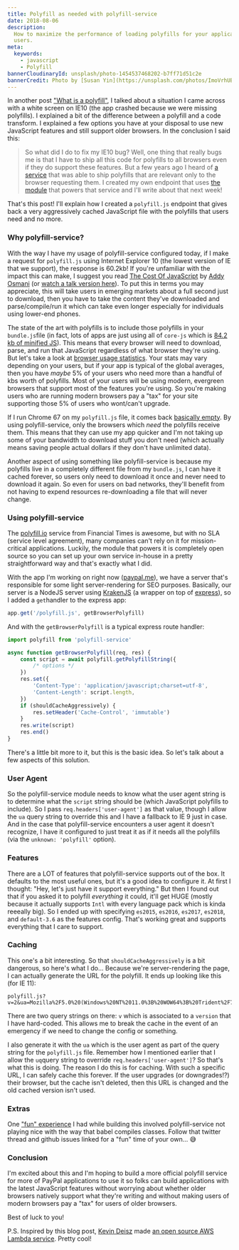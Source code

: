 ```yaml
---
title: Polyfill as needed with polyfill-service
date: 2018-08-06
description:
  How to maximize the performance of loading polyfills for your application
  users.
meta:
  keywords:
    - javascript
    - Polyfill
bannerCloudinaryId: unsplash/photo-1454537468202-b7ff71d51c2e
bannerCredit: Photo by [Susan Yin](https://unsplash.com/photos/ImoVrhUBeFs)
---
```


In another post ["What is a polyfill"](/blog/what-is-a-polyfill), I talked about
a situation I came across with a white screen on IE10 (the app crashed because
we were missing polyfills). I explained a bit of the difference between a
polyfill and a code transform. I explained a few options you have at your
disposal to use new JavaScript features and still support older browsers. In the
conclusion I said this:

> So what did I do to fix my IE10 bug? Well, one thing that really bugs me is
> that I have to ship all this code for polyfills to all browsers even if they
> do support these features. But a few years ago I heard of
> [a service](https://polyfill.io) that was able to ship polyfills that are
> relevant only to the browser requesting them. I created my own endpoint that
> uses [the module](https://github.com/Financial-Times/polyfill-service) that
> powers that service and I'll write about that next week!

That's this post! I'll explain how I created a `polyfill.js` endpoint that gives
back a very aggressively cached JavaScript file with the polyfills that users
need and no more.

### Why polyfill-service?

With the way I have my usage of polyfill-service configured today, if I make a
request for `polyfill.js` using Internet Explorer 10 (the lowest version of IE
that we support), the response is 60.2kb! If you're unfamiliar with the impact
this can make, I suggest you read
[The Cost Of JavaScript](https://medium.com/dev-channel/the-cost-of-javascript-84009f51e99e)
by [Addy Osmani](https://twitter.com/addyosmani) (or
[watch a talk version here](https://youtu.be/63I-mEuSvGA)). To put this in terms
you may appreciate, this will take users in emerging markets about a full second
just to download, then you have to take the content they've downloaded and
parse/compile/run it which can take even longer especially for individuals using
lower-end phones.

The state of the art with polyfills is to include those polyfills in your
`bundle.js`file (in fact, lots of apps are just using all of `core-js` which is
[84.2 kb of minified JS](https://bundlephobia.com/result?p=core-js@2.5.7)). This
means that every browser will need to download, parse, and run that JavaScript
regardless of what browser they're using. But let's take a look at
[browser usage statistics](https://caniuse.com/usage-table). Your stats may vary
depending on your users, but if your app is typical of the global averages, then
you have _maybe_ 5% of your users who need more than a handful of kbs worth of
polyfills. Most of your users will be using modern, evergreen browsers that
support most of the features you're using. So you're making users who are
running modern browsers pay a "tax" for your site supporting those 5% of users
who wont/can't upgrade.

If I run Chrome 67 on my `polyfill.js` file, it comes back
[basically empty](https://cdn.polyfill.io/v2/polyfill.min.js). By using
polyfill-service, only the browsers which _need_ the polyfills receive them.
This means that they can use my app quicker and I'm not taking up some of your
bandwidth to download stuff you don't need (which actually means saving people
actual dollars if they don't have unlimited data).

Another aspect of using something like polyfill-service is because my polyfills
live in a completely different file from my `bundle.js`, I can have it cached
forever, so users only need to download it once and never need to download it
again. So even for users on bad networks, they'll benefit from not having to
expend resources re-downloading a file that will never change.

### Using polyfill-service

The [polyfill.io](https://polyfill.io) service from Financial Times is awesome,
but with no SLA (service level agreement), many companies can't rely on it for
mission-critical applications. Luckily, the module that powers it is completely
open source so you can set up your own service in-house in a pretty
straightforward way and that's exactly what I did.

With the app I'm working on right now ([paypal.me](https://paypal.me)), we have
a server that's responsible for some light server-rendering for SEO purposes.
Basically, our server is a NodeJS server using [KrakenJS](http://krakenjs.com)
(a wrapper on top of [express](https://expressjs.com)), so I added a
`get`handler to the express app:

```js
app.get('/polyfill.js', getBrowserPolyfill)
```

And with the `getBrowserPolyfill` is a typical express route handler:

```js
import polyfill from 'polyfill-service'

async function getBrowserPolyfill(req, res) {
	const script = await polyfill.getPolyfillString({
		/* options */
	})
	res.set({
		'Content-Type': 'application/javascript;charset=utf-8',
		'Content-Length': script.length,
	})
	if (shouldCacheAggressively) {
		res.setHeader('Cache-Control', 'immutable')
	}
	res.write(script)
	res.end()
}
```

There's a little bit more to it, but this is the basic idea. So let's talk about
a few aspects of this solution.

### User Agent

So the polyfill-service module needs to know what the user agent string is to
determine what the `script` string should be (which JavaScript polyfills to
include). So I pass `req.headers['user-agent']` as that value, though I allow
the `ua` query string to override this and I have a fallback to IE 9 just in
case. And in the case that polyfill-service encounters a user agent it doesn't
recognize, I have it configured to just treat it as if it needs all the
polyfills (via the `unknown: 'polyfill'` option).

### Features

There are a LOT of features that polyfill-service supports out of the box. It
defaults to the most useful ones, but it's a good idea to configure it. At first
I thought: "Hey, let's just have it support everything." But then I found out
that if you asked it to polyfill _everything_ it could, it'll get HUGE (mostly
because it actually supports `Intl` with every language pack which is kinda
reeeally big). So I ended up with specifying `es2015`, `es2016`, `es2017`,
`es2018`, and `default-3.6` as the features config. That's working great and
supports everything that I care to support.

### Caching

This one's a bit interesting. So that `shouldCacheAggressively` is a bit
dangerous, so here's what I do... Because we're server-rendering the page, I can
actually generate the URL for the polyfill. It ends up looking like this (for IE
11):

```
polyfill.js?v=2&ua=Mozilla%2F5.0%20(Windows%20NT%2011.0%3B%20WOW64%3B%20Trident%2F7.0%3B%20rv%3A11.0)%20like%20Gecko
```

There are two query strings on there: `v` which is associated to a `version`
that I have hard-coded. This allows me to break the cache in the event of an
emergency if we need to change the config or something.

I also generate it with the `ua` which is the user agent as part of the query
string for the `polyfill.js` file. Remember how I mentioned earlier that I allow
the `uq`query string to override `req.headers['user-agent']`? So that's what
this is doing. The reason I do this is for caching. With such a specific URL, I
can safely cache this forever. If the user upgrades (or downgrades!?) their
browser, but the cache isn't deleted, then this URL is changed and the old
cached version isn't used.

### Extras

One ["fun" experience](https://twitter.com/kentcdodds/status/997228884864139264)
I had while building this involved polyfill-service not playing nice with the
way that babel compiles classes. Follow that twitter thread and github issues
linked for a "fun" time of your own... 😅

### Conclusion

I'm excited about this and I'm hoping to build a more official polyfill service
for more of PayPal applications to use it so folks can build applications with
the latest JavaScript features without worrying about whether older browsers
natively support what they're writing and without making users of modern
browsers pay a "tax" for users of older browsers.

Best of luck to you!

P.S. Inspired by this blog post, [Kevin Deisz](https://github.com/kddeisz) made
[an open source AWS Lambda service](https://github.com/CultureHQ/polyfill-lambda).
Pretty cool!

